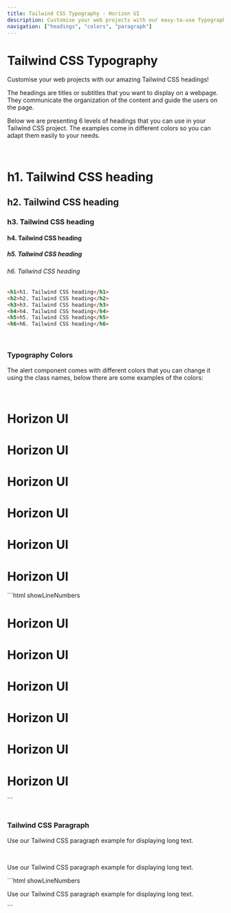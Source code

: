 ```yaml
---
title: Tailwind CSS Typography - Horizon UI
description: Customise your web projects with our easy-to-use Typography component for Tailwind CSS using Material Design guidelines.
navigation: ["headings", "colors", "paragraph"]
---
```


# Tailwind CSS Typography

Customise your web projects with our amazing Tailwind CSS headings!

The headings are titles or subtitles that you want to display on a webpage. They communicate the organization of the content and guide the users on the page.

Below we are presenting 6 levels of headings that you can use in your Tailwind CSS project. The examples come in different colors so you can adapt them easily to your needs.

<br />

<ComponentCard id='headings'>
  <div className='text-left'>
    <h1>h1. Tailwind CSS heading</h1>
    <h2>h2. Tailwind CSS heading</h2>
    <h3>h3. Tailwind CSS heading</h3>
    <h4>h4. Tailwind CSS heading</h4>
    <h5>h5. Tailwind CSS heading</h5>
    <h6>h6. Tailwind CSS heading</h6>
  </div>
</ComponentCard>

```html showLineNumbers
<h1>h1. Tailwind CSS heading</h1>
<h2>h2. Tailwind CSS heading</h2>
<h3>h3. Tailwind CSS heading</h3>
<h4>h4. Tailwind CSS heading</h4>
<h5>h5. Tailwind CSS heading</h5>
<h6>h6. Tailwind CSS heading</h6>
```

<br />

### Typography Colors

The alert component comes with different colors that you can change it using the class names, below there are some examples of the colors:

<br />

<ComponentCard id='colors'>
  <div className='text-left'>
    <h1 className='text-primary-500'>Horizon UI</h1>
    <h1 className='text-blue-500'>Horizon UI</h1>
    <h1 className='text-green-500'>Horizon UI</h1>
    <h1 className='text-orange-500'>Horizon UI</h1>
    <h1 className='text-red-500'>Horizon UI</h1>
    <h1 className='text-dark-500'>Horizon UI</h1>
  </div>
</ComponentCard>
```html showLineNumbers
<h1 class='text-primary-500'>Horizon UI</h1>
<h1 class='text-blue-500'>Horizon UI</h1>
<h1 class='text-green-500'>Horizon UI</h1>
<h1 class='text-orange-500'>Horizon UI</h1>
<h1 class='text-red-500'>Horizon UI</h1>
<h1 class='text-dark-500'>Horizon UI</h1>
```
<br />
<br />

### Tailwind CSS Paragraph

Use our Tailwind CSS paragraph example for displaying long text.

<br />

<ComponentCard id='paragraph'>
  <div className='text-left'>
    <p>Use our Tailwind CSS paragraph example for displaying long text.</p>
  </div>
</ComponentCard>
```html showLineNumbers
<p>Use our Tailwind CSS paragraph example for displaying long text. </p>
```
